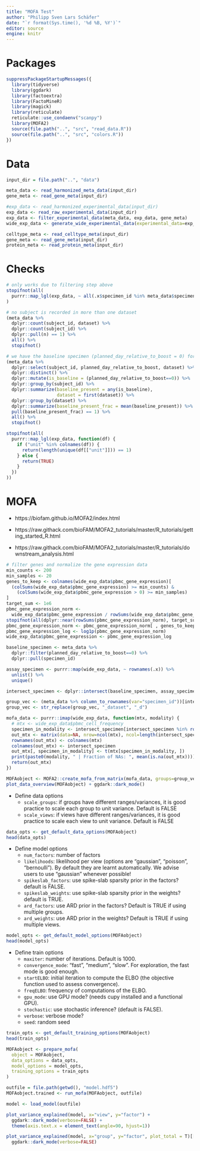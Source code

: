 ```yaml
---
title: "MOFA Test"
author: "Philipp Sven Lars Schäfer"
date: "`r format(Sys.time(), '%d %B, %Y')`"
editor: source
engine: knitr
---
```


# Packages

```r
suppressPackageStartupMessages({
  library(tidyverse)
  library(ggdark)
  library(factoextra)
  library(FactoMineR)
  library(magick)
  library(reticulate)
  reticulate::use_condaenv("scanpy")
  library(MOFA2)
  source(file.path("..", "src", "read_data.R"))
  source(file.path("..", "src", "colors.R"))
})
```

# Data

```r
input_dir = file.path("..", "data")
```

```r
meta_data <- read_harmonized_meta_data(input_dir)
gene_meta <- read_gene_meta(input_dir)

#exp_data <- read_harmonized_experimental_data(input_dir)
exp_data <- read_raw_experimental_data(input_dir)
exp_data <- filter_experimental_data(meta_data, exp_data, gene_meta)
wide_exp_data <- generate_wide_experimental_data(experimental_data=exp_data, impute=NULL)

celltype_meta <- read_celltype_meta(input_dir)
gene_meta <- read_gene_meta(input_dir)
protein_meta <- read_protein_meta(input_dir)
```

# Checks

```r
# only works due to filtering step above
stopifnot(all(
  purrr::map_lgl(exp_data, ~ all(.x$specimen_id %in% meta_data$specimen_id)))
)

# no subject is recorded in more than one dataset
(meta_data %>%
  dplyr::count(subject_id, dataset) %>%
  dplyr::count(subject_id) %>%
  dplyr::pull(n) == 1) %>%
  all() %>%
  stopifnot()

# we have the baseline specimen (planned_day_relative_to_boost = 0) for every subject
(meta_data %>%
  dplyr::select(subject_id, planned_day_relative_to_boost, dataset) %>%
  dplyr::distinct() %>%
  dplyr::mutate(is_baseline = (planned_day_relative_to_boost==0)) %>%
  dplyr::group_by(subject_id) %>%
  dplyr::summarize(baseline_present = any(is_baseline),
                   dataset = first(dataset)) %>%
  dplyr::group_by(dataset) %>%
  dplyr::summarize(baseline_present_frac = mean(baseline_present)) %>%
  pull(baseline_present_frac) == 1) %>%
  all() %>%
  stopifnot()

stopifnot(all(
  purrr::map_lgl(exp_data, function(df) {
    if ("unit" %in% colnames(df)) {
      return(length(unique(df[["unit"]])) == 1)
    } else {
      return(TRUE)
    }
  })
))
```

# MOFA

- https://biofam.github.io/MOFA2/index.html

- https://raw.githack.com/bioFAM/MOFA2_tutorials/master/R_tutorials/getting_started_R.html

- https://raw.githack.com/bioFAM/MOFA2_tutorials/master/R_tutorials/downstream_analysis.html

```r
# filter genes and normalize the gene expression data
min_counts <- 200
min_samples <- 20
genes_to_keep <- colnames(wide_exp_data$pbmc_gene_expression)[
  (colSums(wide_exp_data$pbmc_gene_expression) >= min_counts) &
    (colSums(wide_exp_data$pbmc_gene_expression > 0) >= min_samples)
]
target_sum <- 1e6
pbmc_gene_expression_norm <- 
  wide_exp_data$pbmc_gene_expression / rowSums(wide_exp_data$pbmc_gene_expression) * target_sum
stopifnot(all(dplyr::near(rowSums(pbmc_gene_expression_norm), target_sum, tol=0.1)))
pbmc_gene_expression_norm <- pbmc_gene_expression_norm[ , genes_to_keep]
pbmc_gene_expression_log <- log1p(pbmc_gene_expression_norm)
wide_exp_data$pbmc_gene_expression <- pbmc_gene_expression_log

baseline_specimen <- meta_data %>%
  dplyr::filter(planned_day_relative_to_boost==0) %>%
  dplyr::pull(specimen_id)

assay_specimen <- purrr::map(wide_exp_data, ~ rownames(.x)) %>% 
  unlist() %>% 
  unique()

intersect_specimen <- dplyr::intersect(baseline_specimen, assay_specimen)

group_vec <- (meta_data %>% column_to_rownames(var="specimen_id"))[intersect_specimen, ]$dataset
group_vec <- str_replace(group_vec, "_dataset", "_d")

mofa_data <- purrr::imap(wide_exp_data, function(mtx, modality) {
  # mtx <- wide_exp_data$pbmc_cell_frequency
  specimen_in_modality <- intersect_specimen[intersect_specimen %in% rownames(mtx)]
  out_mtx <- matrix(data=NA, nrow=ncol(mtx), ncol=length(intersect_specimen))
  rownames(out_mtx) <- colnames(mtx)
  colnames(out_mtx) <- intersect_specimen
  out_mtx[, specimen_in_modality] <- t(mtx[specimen_in_modality, ])
  print(paste0(modality, " | Fraction of NAs: ", mean(is.na(out_mtx))))
  return(out_mtx)
})

MOFAobject <- MOFA2::create_mofa_from_matrix(mofa_data, groups=group_vec)
plot_data_overview(MOFAobject) + ggdark::dark_mode()
```

- Define data options
  * `scale_groups`: if groups have different ranges/variances, it is good practice to scale each group to unit variance. Default is FALSE
  * `scale_views`: if views have different ranges/variances, it is good practice to scale each view to unit variance. Default is FALSE

```r
data_opts <- get_default_data_options(MOFAobject)
head(data_opts)
```

- Define model options
  * `num_factors`: number of factors
  * `likelihoods`: likelihood per view (options are “gaussian”, “poisson”, “bernoulli”). By default they are learnt automatically. We advise users to use “gaussian” whenever possible!
  * `spikeslab_factors`: use spike-slab sparsity prior in the factors? default is FALSE.
  * `spikeslab_weights`: use spike-slab sparsity prior in the weights? default is TRUE.
  * `ard_factors`: use ARD prior in the factors? Default is TRUE if using multiple groups.
  * `ard_weights`: use ARD prior in the weights? Default is TRUE if using multiple views.

```r
model_opts <- get_default_model_options(MOFAobject)
head(model_opts)
```

- Define train options
  * `maxiter`: number of iterations. Default is 1000.
  * `convergence_mode`: “fast”, “medium”, “slow”. For exploration, the fast mode is good enough.
  * `startELBO`: initial iteration to compute the ELBO (the objective function used to assess convergence).
  * `freqELBO`: frequency of computations of the ELBO.
  * `gpu_mode`: use GPU mode? (needs cupy installed and a functional GPU).
  * `stochastic`: use stochastic inference? (default is FALSE).
  * `verbose`: verbose mode?
  * `seed`: random seed

```r
train_opts <- get_default_training_options(MOFAobject)
head(train_opts)
```

```r
MOFAobject <- prepare_mofa(
  object = MOFAobject,
  data_options = data_opts,
  model_options = model_opts,
  training_options = train_opts
)
```

```r
outfile = file.path(getwd(), "model.hdf5")
MOFAobject.trained <- run_mofa(MOFAobject, outfile)
```

```r
model <- load_model(outfile)
```

```r
plot_variance_explained(model, x="view", y="factor") +
  ggdark::dark_mode(verbose=FALSE) +
  theme(axis.text.x = element_text(angle=90, hjust=1))
```

```r
plot_variance_explained(model, x="group", y="factor", plot_total = T)[[2]] +
  ggdark::dark_mode(verbose=FALSE)
```

